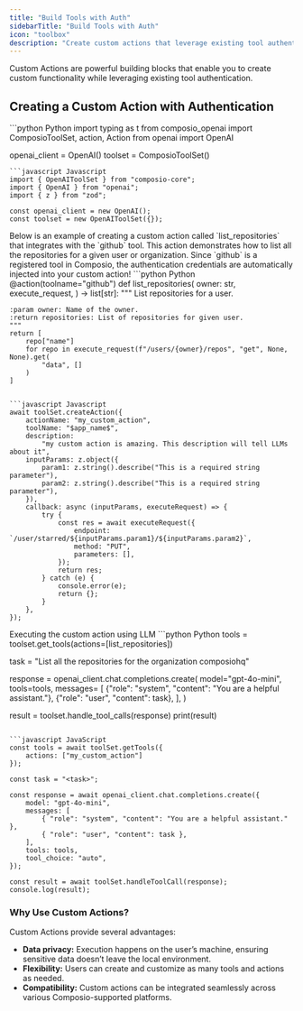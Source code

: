 ```yaml
---
title: "Build Tools with Auth"
sidebarTitle: "Build Tools with Auth"
icon: "toolbox"
description: "Create custom actions that leverage existing tool authentication to extend functionality."
---
```


<Tip>
Custom Actions are powerful building blocks that enable you to create custom functionality while leveraging existing tool authentication.
</Tip>

## Creating a Custom Action with Authentication

<Steps>
<Step title="Import necessary modules & initialize them">

<CodeGroup>
```python Python
import typing as t
from composio_openai import ComposioToolSet, action, Action
from openai import OpenAI

openai_client = OpenAI()
toolset = ComposioToolSet()
```
```javascript Javascript
import { OpenAIToolSet } from "composio-core";
import { OpenAI } from "openai";
import { z } from "zod";

const openai_client = new OpenAI();
const toolset = new OpenAIToolSet({});
```
</CodeGroup>
</Step>

<Step title="Creating a custom action">
Below is an example of creating a custom action called `list_repositories` that integrates with the `github` tool. This action demonstrates how to list all the repositories for a given user or organization.

<Note>
Since `github` is a registered tool in Composio, the authentication credentials are automatically injected into your custom action!
</Note>
<CodeGroup>
```python Python
@action(toolname="github")
def list_repositories(
    owner: str,
    execute_request,
) -> list[str]:
    """
    List repositories for a user.

    :param owner: Name of the owner.
    :return repositories: List of repositories for given user.
    """
    return [
        repo["name"]
        for repo in execute_request(f"/users/{owner}/repos", "get", None, None).get(
            "data", []
        )
    ]
```

```javascript Javascript
await toolSet.createAction({
    actionName: "my_custom_action",
    toolName: "$app_name$",
    description:
        "my custom action is amazing. This description will tell LLMs about it",
    inputParams: z.object({
        param1: z.string().describe("This is a required string parameter"),
        param2: z.string().describe("This is a required string parameter"),
    }),
    callback: async (inputParams, executeRequest) => {
        try {
            const res = await executeRequest({
                endpoint: `/user/starred/${inputParams.param1}/${inputParams.param2}`,
                method: "PUT",
                parameters: [],
            });
            return res;
        } catch (e) {
            console.error(e);
            return {};
        }
    },
});
```
</CodeGroup>

</Step>
<Step title="Executing the Custom Action">
Executing the custom action using LLM
<CodeGroup>
```python Python
tools = toolset.get_tools(actions=[list_repositories])

task = "List all the repositories for the organization composiohq"

response = openai_client.chat.completions.create(
model="gpt-4o-mini",
tools=tools,
messages=
    [
        {"role": "system", "content": "You are a helpful assistant."},
        {"role": "user", "content": task},
    ],
)

result = toolset.handle_tool_calls(response)
print(result)
```

```javascript JavaScript
const tools = await toolSet.getTools({
    actions: ["my_custom_action"]
});

const task = "<task>";

const response = await openai_client.chat.completions.create({
    model: "gpt-4o-mini",
    messages: [
        { "role": "system", "content": "You are a helpful assistant." },
        { "role": "user", "content": task },
    ],
    tools: tools,
    tool_choice: "auto",
});

const result = await toolSet.handleToolCall(response);
console.log(result);
```
</CodeGroup>
</Step>
</Steps>

### Why Use Custom Actions?

Custom Actions provide several advantages:

- **Data privacy:** Execution happens on the user’s machine, ensuring sensitive data doesn’t leave the local environment.
- **Flexibility:** Users can create and customize as many tools and actions as needed.
- **Compatibility:** Custom actions can be integrated seamlessly across various Composio-supported platforms.
